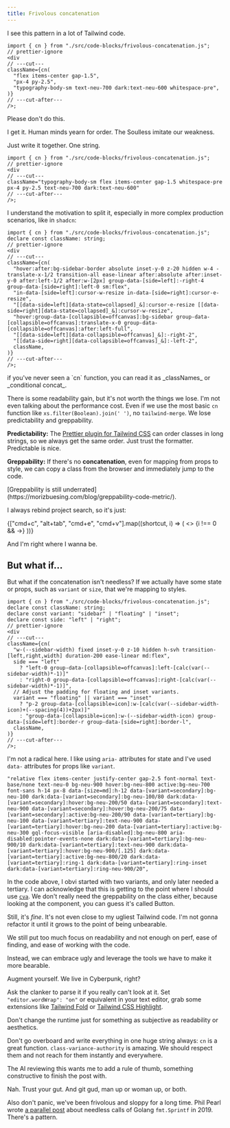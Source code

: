 ```yaml
---
title: Frivolous concatenation
---
```



I see this pattern in a lot of Tailwind code.

```tsx twoslash
import { cn } from "./src/code-blocks/frivolous-concatenation.js";
// prettier-ignore
<div
// ---cut---
className={cn(
  "flex items-center gap-1.5",
  "px-4 py-2.5",
  "typography-body-sm text-neu-700 dark:text-neu-600 whitespace-pre",
)}
// ---cut-after---
/>;
```

Please don't do this.

I get it. Human minds yearn for order. The Soulless imitate our weakness.

Just write it together. One string.

```tsx twoslash wrap
import { cn } from "./src/code-blocks/frivolous-concatenation.js";
// prettier-ignore
<div
// ---cut---
className="typography-body-sm flex items-center gap-1.5 whitespace-pre px-4 py-2.5 text-neu-700 dark:text-neu-600"
// ---cut-after---
/>;
```

I understand the motivation to split it, especially in more complex production
scenarios, like in `shadcn`:

```tsx line-numbers=293 twoslash github="https://github.com/shadcn-ui/ui/blob/ac306c60f569c342b6e0b3586867efd7a7658766/apps/v4/registry/new-york-v4/ui/sidebar.tsx#L293-L300"
import { cn } from "./src/code-blocks/frivolous-concatenation.js";
declare const className: string;
// prettier-ignore
<div
// ---cut---
className={cn(
  "hover:after:bg-sidebar-border absolute inset-y-0 z-20 hidden w-4 -translate-x-1/2 transition-all ease-linear after:absolute after:inset-y-0 after:left-1/2 after:w-[2px] group-data-[side=left]:-right-4 group-data-[side=right]:left-0 sm:flex",
  "in-data-[side=left]:cursor-w-resize in-data-[side=right]:cursor-e-resize",
  "[[data-side=left][data-state=collapsed]_&]:cursor-e-resize [[data-side=right][data-state=collapsed]_&]:cursor-w-resize",
  "hover:group-data-[collapsible=offcanvas]:bg-sidebar group-data-[collapsible=offcanvas]:translate-x-0 group-data-[collapsible=offcanvas]:after:left-full",
  "[[data-side=left][data-collapsible=offcanvas]_&]:-right-2",
  "[[data-side=right][data-collapsible=offcanvas]_&]:-left-2",
  className,
)}
// ---cut-after---
/>;
```

<aside>
  if you've never seen a `cn` function, you can read it as _classNames_ or
  _conditional concat_.
</aside>

There is some readability gain, but it's not worth the things we lose. I'm not
even talking about the performance cost. Even if we use the most basic `cn`
function like `xs.filter(Boolean).join(' ')`, no `tailwind-merge`. We lose
predictability and greppability.

**Predictability:** The
[Prettier plugin for Tailwind CSS](https://github.com/tailwindlabs/prettier-plugin-tailwindcss)
can order classes in long strings, so we always get the same order. Just trust
the formatter. Predictable is nice.

**Greppability:** If there's no **concatenation**, even for mapping from props
to style, we can copy a class from the browser and immediately jump to the code.

<aside>
  [Greppability is still
  underrated](https://morizbuesing.com/blog/greppability-code-metric/).
</aside>

I always rebind project search, so it's just:

<div
  className="flex items-center gap-1"
  style={{
    marginTop: "-1.75rem",
  }}
>
  {["cmd+c", "alt+tab", "cmd+e", "cmd+v"].map((shortcut, i) => (
    <>
      {i !== 0 && <span className="translate-y-px opacity-60">→</span>}
      <Shortcut shortcut={shortcut} />
    </>
  ))}
</div>

And I'm right where I wanna be.

## But what if...

But what if the concatenation isn't needless? If we actually have some state or
props, such as `variant` or `size`, that we're mapping to styles.

```tsx line-numbers=231 twoslash github="https://github.com/shadcn-ui/ui/blob/ac306c60f569c342b6e0b3586867efd7a7658766/apps/v4/registry/new-york-v4/ui/sidebar.tsx#L231-L241"
import { cn } from "./src/code-blocks/frivolous-concatenation.js";
declare const className: string;
declare const variant: "sidebar" | "floating" | "inset";
declare const side: "left" | "right";
// prettier-ignore
<div
// ---cut---
className={cn(
  "w-(--sidebar-width) fixed inset-y-0 z-10 hidden h-svh transition-[left,right,width] duration-200 ease-linear md:flex",
  side === "left"
    ? "left-0 group-data-[collapsible=offcanvas]:left-[calc(var(--sidebar-width)*-1)]"
    : "right-0 group-data-[collapsible=offcanvas]:right-[calc(var(--sidebar-width)*-1)]",
  // Adjust the padding for floating and inset variants.
  variant === "floating" || variant === "inset"
    ? "p-2 group-data-[collapsible=icon]:w-[calc(var(--sidebar-width-icon)+(--spacing(4))+2px)]"
    : "group-data-[collapsible=icon]:w-(--sidebar-width-icon) group-data-[side=left]:border-r group-data-[side=right]:border-l",
  className,
)}
// ---cut-after---
/>;
```

I'm not a radical here. I like using `aria-` attributes for state and I've used
`data-` attributes for props like `variant`.

```tsx wrap github="https://github.com/graphql/graphql.github.io/blob/82ac0f2c1c53f0d50a6755a63eb19afbdc22a77c/src/app/conf/_design-system/button.tsx#L61"
"relative flex items-center justify-center gap-2.5 font-normal text-base/none text-neu-0 bg-neu-900 hover:bg-neu-800 active:bg-neu-700 font-sans h-14 px-8 data-[size=md]:h-12 data-[variant=secondary]:bg-neu-100 dark:data-[variant=secondary]:bg-neu-100/80 dark:data-[variant=secondary]:hover:bg-neu-200/50 data-[variant=secondary]:text-neu-900 data-[variant=secondary]:hover:bg-neu-200/75 data-[variant=secondary]:active:bg-neu-200/90 data-[variant=tertiary]:bg-neu-100 data-[variant=tertiary]:text-neu-900 data-[variant=tertiary]:hover:bg-neu-200 data-[variant=tertiary]:active:bg-neu-300 gql-focus-visible [aria-disabled]:bg-neu-800 aria-disabled:pointer-events-none dark:data-[variant=tertiary]:bg-neu-900/10 dark:data-[variant=tertiary]:text-neu-900 dark:data-[variant=tertiary]:hover:bg-neu-900/[.125] dark:data-[variant=tertiary]:active:bg-neu-800/20 dark:data-[variant=tertiary]:ring-1 dark:data-[variant=tertiary]:ring-inset dark:data-[variant=tertiary]:ring-neu-900/20",
```

In the code above, I obvi started with two variants, and only later needed a
tertiary. I&nbsp;can acknowledge that this is getting to the point where I
should use [`cva`](https://github.com/joe-bell/cva). We don't really need the
greppability on the class either, because looking at the component, you can
guess it's called Button.

Still, it's _fine_. It's not even close to my ugliest Tailwind code. I'm not
gonna refactor it until it grows to the point of being unbearable.

We still put too much focus on readability and not enough on perf, ease of
finding, and ease of working with the code.

Instead, we can embrace ugly and leverage the tools we have to make it more
bearable.

Augment yourself. We live in Cyberpunk, right?

Ask the clanker to parse it if you really can't look at it. Set
`"editor.wordWrap": "on"` or equivalent in your text editor, grab some
extensions like
[Tailwind Fold](https://marketplace.visualstudio.com/items?itemName=stivo.tailwind-fold)
or
[Tailwind CSS Highlight](https://marketplace.visualstudio.com/items?itemName=ellreka.tailwindcss-highlight).

Don't change the runtime just for something as subjective as readability or
aesthetics.

Don't go overboard and write everything in one huge string always: `cn` is a
great function. `class-variance-authority` is amazing. We should respect them
and not reach for them instantly and everywhere.

The AI reviewing this wants me to add a rule of thumb, something constructive to
finish the post with.

Nah. Trust your gut. And git gud, man up or woman up, or both.

Also don't panic, we've been frivolous and sloppy for a long time. Phil Pearl
wrote
[a parallel post](https://medium.com/swlh/bad-go-frivolous-sprintf-2ad28fedf1a0)
about needless calls of Golang `fmt.Sprintf` in 2019. \
There's a pattern.
